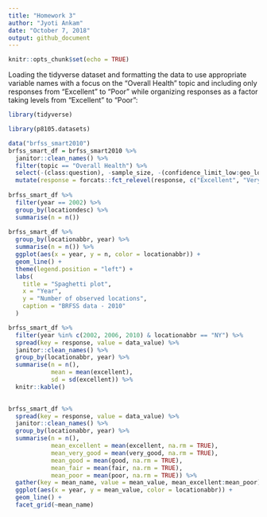 ```yaml
---
title: "Homework 3"
author: "Jyoti Ankam"
date: "October 7, 2018"
output: github_document
---
```


```r
knitr::opts_chunk$set(echo = TRUE)
```

Loading the tidyverse dataset and formatting the data to use appropriate variable names with a focus on the “Overall Health” topic and including only responses from “Excellent” to “Poor” while organizing responses as a factor taking levels from “Excellent” to “Poor”:

```r
library(tidyverse)

library(p8105.datasets)

data("brfss_smart2010")
brfss_smart_df = brfss_smart2010 %>% 
  janitor::clean_names() %>% 
  filter(topic == "Overall Health") %>% 
  select(-(class:question), -sample_size, -(confidence_limit_low:geo_location)) %>% 
  mutate(response = forcats::fct_relevel(response, c("Excellent", "Very good", "Good", "Fair", "Poor"))) 
 
brfss_smart_df %>% 
  filter(year == 2002) %>% 
  group_by(locationdesc) %>% 
  summarise(n = n())
 
brfss_smart_df %>% 
  group_by(locationabbr, year) %>% 
  summarise(n = n()) %>% 
  ggplot(aes(x = year, y = n, color = locationabbr)) +
  geom_line() +
  theme(legend.position = "left") +
  labs(
    title = "Spaghetti plot",
    x = "Year",
    y = "Number of observed locations",
    caption = "BRFSS data - 2010"
  )

brfss_smart_df %>% 
  filter(year %in% c(2002, 2006, 2010) & locationabbr == "NY") %>% 
  spread(key = response, value = data_value) %>% 
  janitor::clean_names() %>% 
  group_by(locationabbr, year) %>% 
  summarise(n = n(),
            mean = mean(excellent),
            sd = sd(excellent)) %>% 
  knitr::kable()
 

brfss_smart_df %>% 
  spread(key = response, value = data_value) %>% 
  janitor::clean_names() %>% 
  group_by(locationabbr, year) %>% 
  summarise(n = n(),
            mean_excellent = mean(excellent, na.rm = TRUE),
            mean_very_good = mean(very_good, na.rm = TRUE),
            mean_good = mean(good, na.rm = TRUE),
            mean_fair = mean(fair, na.rm = TRUE),
            mean_poor = mean(poor, na.rm = TRUE)) %>%
  gather(key = mean_name, value = mean_value, mean_excellent:mean_poor) %>% 
  ggplot(aes(x = year, y = mean_value, color = locationabbr)) +
  geom_line() +
  facet_grid(~mean_name)
  
```



